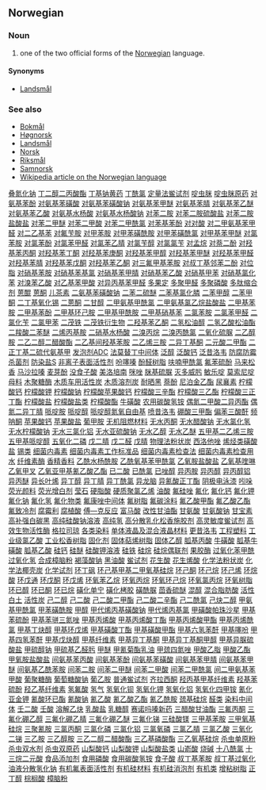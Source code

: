==Norwegian==
===Noun===
#one of the two official forms of the [[Norwegian]] language.
====Synonyms====
*[[Landsmål]]
===See also===
*[[Bokmål]]
*[[Høgnorsk]]
*[[Landsmål]]
*[[Norsk]]
*[[Riksmål]]
*[[Samnorsk]]
*[[w:Norwegian language|Wikipedia article on the Norwegian language]]
[http://www.shop263.com/i-44/417.htm 叠氮化钠]
[http://www.shop263.com/i-44/418.htm 丁二醇二丙酸酯]
[http://www.shop263.com/i-44/419.htm 丁基钠黄药]
[http://www.shop263.com/i-44/420.htm 丁酰氯]
[http://www.shop263.com/i-44/421.htm 定量法鲎试剂]
[http://www.shop263.com/i-44/422.htm 啶虫脒]
[http://www.shop263.com/i-44/423.htm 啶虫脒原药]
[http://www.shop263.com/i-44/424.htm 对氨基苯酚]
[http://www.shop263.com/i-44/425.htm 对氨基苯磺酸]
[http://www.shop263.com/i-44/426.htm 对氨基苯磺酸钠]
[http://www.shop263.com/i-44/427.htm 对氨基苯甲醚]
[http://www.shop263.com/i-44/428.htm 对氨基苯腈]
[http://www.shop263.com/i-44/429.htm 对氨基苯乙醚]
[http://www.shop263.com/i-44/430.htm 对氨基苯乙酸]
[http://www.shop263.com/i-44/431.htm 对氨基水杨酸]
[http://www.shop263.com/i-44/432.htm 对氨基水杨酸钠]
[http://www.shop263.com/i-44/433.htm 对苯二胺]
[http://www.shop263.com/i-44/434.htm 对苯二胺硫酸盐]
[http://www.shop263.com/i-44/435.htm 对苯二胺盐酸盐]
[http://www.shop263.com/i-44/436.htm 对苯二甲醚]
[http://www.shop263.com/i-44/437.htm 对苯二甲酸]
[http://www.shop263.com/i-44/438.htm 对苯二甲酰氯]
[http://www.shop263.com/i-44/439.htm 对苯基苯酚]
[http://www.shop263.com/i-44/440.htm 对对酸]
[http://www.shop263.com/i-44/441.htm 对二甲氨基苯甲醛]
[http://www.shop263.com/i-44/442.htm 对二乙基苯]
[http://www.shop263.com/i-44/443.htm 对氟苄胺]
[http://www.shop263.com/i-44/444.htm 对甲苯胺]
[http://www.shop263.com/i-44/445.htm 对甲苯磺酰胺]
[http://www.shop263.com/i-44/446.htm 对甲苯磺酰氯]
[http://www.shop263.com/i-44/447.htm 对甲基苯甲醚]
[http://www.shop263.com/i-44/448.htm 对氯苯胺]
[http://www.shop263.com/i-44/449.htm 对氯苯酚]
[http://www.shop263.com/i-44/450.htm 对氯苯甲醛]
[http://www.shop263.com/i-44/451.htm 对氯苯乙腈]
[http://www.shop263.com/i-44/452.htm 对氯苄醇]
[http://www.shop263.com/i-44/453.htm 对氯氯苄]
[http://www.shop263.com/i-44/454.htm 对孟烷]
[http://www.shop263.com/i-44/455.htm 对萘二酚]
[http://www.shop263.com/i-44/456.htm 对羟基苯丙酮]
[http://www.shop263.com/i-44/457.htm 对羟基苯丁酮]
[http://www.shop263.com/i-44/458.htm 对羟基苯庚酮]
[http://www.shop263.com/i-44/459.htm 对羟基苯甲醇]
[http://www.shop263.com/i-44/460.htm 对羟基苯甲醚]
[http://www.shop263.com/i-44/461.htm 对羟基苯甲醛]
[http://www.shop263.com/i-44/462.htm 对羟基苯腈]
[http://www.shop263.com/i-44/463.htm 对羟基苯戊酮]
[http://www.shop263.com/i-44/464.htm 对羟基苯乙酮]
[http://www.shop263.com/i-44/465.htm 对三氟甲基苯胺]
[http://www.shop263.com/i-44/466.htm 对叔丁基邻苯二酚]
[http://www.shop263.com/i-44/467.htm 对位脂]
[http://www.shop263.com/i-44/468.htm 对硝基苯胺]
[http://www.shop263.com/i-44/469.htm 对硝基苯基氯]
[http://www.shop263.com/i-44/470.htm 对硝基苯甲腈]
[http://www.shop263.com/i-44/471.htm 对硝基苯乙酸]
[http://www.shop263.com/i-44/472.htm 对硝基甲苯]
[http://www.shop263.com/i-44/473.htm 对硝基氯化苯]
[http://www.shop263.com/i-44/474.htm 对溴苯乙酸]
[http://www.shop263.com/i-44/475.htm 对乙基苯甲酸]
[http://www.shop263.com/i-44/476.htm 对异丙基苯甲醛]
[http://www.shop263.com/i-44/477.htm 多果定]
[http://www.shop263.com/i-44/478.htm 多聚甲醛]
[http://www.shop263.com/i-44/479.htm 多聚磷酸]
[http://www.shop263.com/i-44/480.htm 多肽缩合剂]
[http://www.shop263.com/i-44/481.htm 蒽醌]
[http://www.shop263.com/i-44/482.htm 蒽酮]
[http://www.shop263.com/i-44/483.htm 儿茶素]
[http://www.shop263.com/i-44/484.htm 二氨基苯磺酸钠]
[http://www.shop263.com/i-44/485.htm 二苯二硫醚]
[http://www.shop263.com/i-44/486.htm 二苯基氯化膦]
[http://www.shop263.com/i-44/487.htm 二苯甲醇]
[http://www.shop263.com/i-44/488.htm 二苯甲酮]
[http://www.shop263.com/i-44/489.htm 二丁基氧化锡]
[http://www.shop263.com/i-44/490.htm 二蒽酮]
[http://www.shop263.com/i-44/491.htm 二甘醇]
[http://www.shop263.com/i-44/492.htm 二甲氨基甲酰氯]
[http://www.shop263.com/i-44/493.htm 二甲氨基氯乙烷盐酸盐]
[http://www.shop263.com/i-44/494.htm 二甲基苯胺]
[http://www.shop263.com/i-44/495.htm 二甲基苯酚]
[http://www.shop263.com/i-44/496.htm 二甲基环己胺]
[http://www.shop263.com/i-44/497.htm 二甲基甲酰胺]
[http://www.shop263.com/i-44/498.htm 二甲基硝基苯]
[http://www.shop263.com/i-44/499.htm 二氯苯胺]
[http://www.shop263.com/i-44/500.htm 二氯苯甲醛]
[http://www.shop263.com/i-44/501.htm 二氯化苄]
[http://www.shop263.com/i-44/502.htm 二氯甲苯]
[http://www.shop263.com/i-44/503.htm 二茂铁]
[http://www.shop263.com/i-44/504.htm 二茂铁衍生物]
[http://www.shop263.com/i-44/505.htm 二羟基苯乙酮]
[http://www.shop263.com/i-44/506.htm 二氢松油醇]
[http://www.shop263.com/i-44/507.htm 二氢乙酸松油酯]
[http://www.shop263.com/i-44/508.htm 二羧酸二苯醚]
[http://www.shop263.com/i-44/509.htm 二烯丙基胺]
[http://www.shop263.com/i-44/510.htm 二硝基水杨酸]
[http://www.shop263.com/i-44/511.htm 二溴丙烷]
[http://www.shop263.com/i-44/512.htm 二溴丙酰氯]
[http://www.shop263.com/i-44/513.htm 二氧化硫脲]
[http://www.shop263.com/i-44/514.htm 二乙醇胺]
[http://www.shop263.com/i-44/515.htm 二乙二醇二醋酸酯]
[http://www.shop263.com/i-44/516.htm 二乙基间羟基苯胺]
[http://www.shop263.com/i-44/517.htm 二乙烯三胺]
[http://www.shop263.com/i-44/518.htm 二异丁基酮]
[http://www.shop263.com/i-44/519.htm 二元酸二甲酯]
[http://www.shop263.com/i-44/520.htm 二正丁基二硫代氨基甲]
[http://www.shop263.com/i-44/521.htm 发泡剂ADC]
[http://www.shop263.com/i-44/522.htm 法莫替丁中间体]
[http://www.shop263.com/i-44/523.htm 泛醇]
[http://www.shop263.com/i-44/524.htm 泛酸钙]
[http://www.shop263.com/i-44/525.htm 泛昔洛韦]
[http://www.shop263.com/i-44/526.htm 防腐防霉杀菌剂]
[http://www.shop263.com/i-44/527.htm 防染盐S]
[http://www.shop263.com/i-44/528.htm 非离子表面活性剂]
[http://www.shop263.com/i-44/529.htm 吩噻嗪]
[http://www.shop263.com/i-44/530.htm 酚醛树脂]
[http://www.shop263.com/i-44/531.htm 呋喃甲酰氯]
[http://www.shop263.com/i-44/532.htm 氟苯硫酚]
[http://www.shop263.com/i-44/533.htm 马来松香]
[http://www.shop263.com/i-44/534.htm 马沙拉嗪]
[http://www.shop263.com/i-44/535.htm 麦芽酚]
[http://www.shop263.com/i-44/536.htm 没食子酸]
[http://www.shop263.com/i-44/537.htm 美洛培南]
[http://www.shop263.com/i-44/538.htm 咪唑]
[http://www.shop263.com/i-44/539.htm 脒基硫脲]
[http://www.shop263.com/i-44/540.htm 灭多威肟]
[http://www.shop263.com/i-44/541.htm 敏乐啶]
[http://www.shop263.com/i-44/542.htm 莫索尼啶]
[http://www.shop263.com/i-44/543.htm 母料]
[http://www.shop263.com/i-44/544.htm 木聚糖酶]
[http://www.shop263.com/i-44/545.htm 木质车用活性炭]
[http://www.shop263.com/i-44/546.htm 木质溶剂炭]
[http://www.shop263.com/i-44/547.htm 耐晒黑]
[http://www.shop263.com/i-44/548.htm 萘酚]
[http://www.shop263.com/i-44/549.htm 尼泊金乙酯]
[http://www.shop263.com/i-44/550.htm 尿襄素]
[http://www.shop263.com/i-44/551.htm 柠檬酸钙]
[http://www.shop263.com/i-44/552.htm 柠檬酸钾]
[http://www.shop263.com/i-44/553.htm 柠檬酸钠]
[http://www.shop263.com/i-44/554.htm 柠檬酸苹果酸钙]
[http://www.shop263.com/i-44/555.htm 柠檬酸三辛酯]
[http://www.shop263.com/i-44/556.htm 柠檬酸三乙酯]
[http://www.shop263.com/i-44/557.htm 柠檬酸三正丁酯]
[http://www.shop263.com/i-44/558.htm 柠檬酸盐]
[http://www.shop263.com/i-44/559.htm 柠檬酸盐类]
[http://www.shop263.com/i-44/560.htm 柠檬酸酯]
[http://www.shop263.com/i-44/561.htm 牛磺酸]
[http://www.shop263.com/i-44/562.htm 农用碳酸氢铵]
[http://www.shop263.com/i-44/563.htm 偶氮二甲酸二异丙酯]
[http://www.shop263.com/i-44/564.htm 偶氮二异丁腈]
[http://www.shop263.com/i-44/565.htm 哌啶胺]
[http://www.shop263.com/i-44/566.htm 哌啶醇]
[http://www.shop263.com/i-44/567.htm 哌啶醇氮氧自由基]
[http://www.shop263.com/i-44/568.htm 喷昔洛韦]
[http://www.shop263.com/i-44/569.htm 硼酸三甲酯]
[http://www.shop263.com/i-44/570.htm 偏苯三酸酐]
[http://www.shop263.com/i-44/571.htm 频呐酮]
[http://www.shop263.com/i-44/572.htm 苹果酸钙]
[http://www.shop263.com/i-44/573.htm 苹果酸盐]
[http://www.shop263.com/i-44/574.htm 葡甲胺]
[http://www.shop263.com/i-44/575.htm 无机阻燃材料]
[http://www.shop263.com/i-44/576.htm 无水丙酮]
[http://www.shop263.com/i-44/577.htm 无水醋酸钠]
[http://www.shop263.com/i-44/578.htm 无水氯化氢]
[http://www.shop263.com/i-44/579.htm 无水柠檬酸钠]
[http://www.shop263.com/i-44/580.htm 无水三氯化铝]
[http://www.shop263.com/i-44/581.htm 无水亚硫酸钠]
[http://www.shop263.com/i-44/582.htm 无水乙醇]
[http://www.shop263.com/i-44/583.htm 无水乙醚]
[http://www.shop263.com/i-44/584.htm 五甲基二乙烯三胺]
[http://www.shop263.com/i-44/585.htm 五甲基哌啶醇]
[http://www.shop263.com/i-44/586.htm 五氧化二磷]
[http://www.shop263.com/i-44/587.htm 戊二腈]
[http://www.shop263.com/i-44/588.htm 戊二醛]
[http://www.shop263.com/i-44/589.htm 戊腈]
[http://www.shop263.com/i-44/590.htm 物理法粉状炭]
[http://www.shop263.com/i-44/591.htm 西洛他唑]
[http://www.shop263.com/i-44/592.htm 烯烃类磺酸盐]
[http://www.shop263.com/i-44/593.htm 锡类]
[http://www.shop263.com/i-44/594.htm 细菌内毒素]
[http://www.shop263.com/i-44/595.htm 细菌内毒素工作标准品]
[http://www.shop263.com/i-44/596.htm 细菌内毒素检查法]
[http://www.shop263.com/i-44/597.htm 细菌内毒素检查用水]
[http://www.shop263.com/i-44/598.htm 纤维素酶]
[http://www.shop263.com/i-44/599.htm 香精香料]
[http://www.shop263.com/i-44/600.htm 乙酰水杨酰胺]
[http://www.shop263.com/i-44/601.htm 乙酰氧基苯甲酰氯]
[http://www.shop263.com/i-44/602.htm 乙氧胺盐酸盐]
[http://www.shop263.com/i-44/603.htm 乙氧基喹啉]
[http://www.shop263.com/i-44/604.htm 乙氧甲叉]
[http://www.shop263.com/i-44/605.htm 乙氧亚甲基氰乙酸乙酯]
[http://www.shop263.com/i-44/605.htm 已二酸]
[http://www.shop263.com/i-44/607.htm 已酰氯]
[http://www.shop263.com/i-44/608.htm 已唑醇]
[http://www.shop263.com/i-44/609.htm 异丙胺]
[http://www.shop263.com/i-44/610.htm 异丙醇]
[http://www.shop263.com/i-44/611.htm 异丙醇铝]
[http://www.shop263.com/i-44/612.htm 异丙醚]
[http://www.shop263.com/i-44/613.htm 异长叶烯]
[http://www.shop263.com/i-44/614.htm 异丁醇]
[http://www.shop263.com/i-44/615.htm 异丁腈]
[http://www.shop263.com/i-44/616.htm 异丁酰氯]
[http://www.shop263.com/i-44/617.htm 异龙脑]
[http://www.shop263.com/i-44/618.htm 异氰酸正丁酯]
[http://www.shop263.com/i-44/619.htm 阴极电泳漆]
[http://www.shop263.com/i-44/620.htm 吲哚]
[http://www.shop263.com/i-44/621.htm 荧光颜料]
[http://www.shop263.com/i-44/622.htm 荧光增白剂]
[http://www.shop263.com/i-44/623.htm 莹石]
[http://www.shop263.com/i-44/624.htm 硬脂酸]
[http://www.shop263.com/i-44/625.htm 硬质聚氯乙烯]
[http://www.shop263.com/i-44/626.htm 油酸]
[http://www.shop263.com/i-44/627.htm 氟硅唑]
[http://www.shop263.com/i-44/628.htm 氟化]
[http://www.shop263.com/i-44/629.htm 氟化钙]
[http://www.shop263.com/i-44/630.htm 氟化钾]
[http://www.shop263.com/i-44/631.htm 氟化钠]
[http://www.shop263.com/i-44/632.htm 氟化氢]
[http://www.shop263.com/i-44/633.htm 氟化物类]
[http://www.shop263.com/i-44/634.htm 氟康唑中间体]
[http://www.shop263.com/i-44/635.htm 氟树脂]
[http://www.shop263.com/i-44/636.htm 氟碳涂料]
[http://www.shop263.com/i-44/637.htm 氟乙酸甲酯]
[http://www.shop263.com/i-44/638.htm 氟乙酸乙酯]
[http://www.shop263.com/i-44/639.htm 氟致冷剂]
[http://www.shop263.com/i-44/640.htm 腐霉利]
[http://www.shop263.com/i-44/641.htm 腐植酸]
[http://www.shop263.com/i-44/642.htm 傅—克反应]
[http://www.shop263.com/i-44/643.htm 富马酸]
[http://www.shop263.com/i-44/644.htm 改性甘油酯]
[http://www.shop263.com/i-44/645.htm 甘氨酸]
[http://www.shop263.com/i-44/646.htm 甘氨酸钠]
[http://www.shop263.com/i-44/647.htm 甘宝素]
[http://www.shop263.com/i-44/648.htm 高补强白碳黑]
[http://www.shop263.com/i-44/649.htm 高纯硅酸钠溶液]
[http://www.shop263.com/i-44/650.htm 高纯氢]
[http://www.shop263.com/i-44/651.htm 高分散乳化松香施胶剂]
[http://www.shop263.com/i-44/652.htm 高灵敏度鲎试剂]
[http://www.shop263.com/i-44/653.htm 高效生物活性酶]
[http://www.shop263.com/i-44/654.htm 格拉司琼]
[http://www.shop263.com/i-44/655.htm 各类染料]
[http://www.shop263.com/i-44/656.htm 单体液晶及混合液晶材料]
[http://www.shop263.com/i-44/657.htm 更昔洛韦]
[http://www.shop263.com/i-44/658.htm 工程塑料]
[http://www.shop263.com/i-44/659.htm 工业级氯乙酸]
[http://www.shop263.com/i-44/660.htm 工业松香树脂]
[http://www.shop263.com/i-44/661.htm 固化剂]
[http://www.shop263.com/i-44/662.htm 固体萜烯树脂]
[http://www.shop263.com/i-44/663.htm 固体乙醇]
[http://www.shop263.com/i-44/664.htm 胍基丙酸]
[http://www.shop263.com/i-44/665.htm 牛磺酸]
[http://www.shop263.com/i-44/666.htm 胍基牛磺酸]
[http://www.shop263.com/i-44/667.htm 胍基乙酸]
[http://www.shop263.com/i-44/668.htm 硅钙]
[http://www.shop263.com/i-44/669.htm 硅醚]
[http://www.shop263.com/i-44/670.htm 硅酸钾溶液]
[http://www.shop263.com/i-44/671.htm 硅铁]
[http://www.shop263.com/i-44/672.htm 硅烷]
[http://www.shop263.com/i-44/673.htm 硅烷偶联剂]
[http://www.shop263.com/i-44/674.htm 果胶酶]
[http://www.shop263.com/i-44/675.htm 过氧化苯甲酰]
[http://www.shop263.com/i-44/676.htm 过氧化氢]
[http://www.shop263.com/i-44/677.htm 合成樟脑粉]
[http://www.shop263.com/i-44/678.htm 褐藻酸钠]
[http://www.shop263.com/i-44/679.htm 黑油酸]
[http://www.shop263.com/i-44/680.htm 鲎试剂]
[http://www.shop263.com/i-44/681.htm 花生酸]
[http://www.shop263.com/i-44/682.htm 花生烯酸]
[http://www.shop263.com/i-44/683.htm 化学法粉状炭]
[http://www.shop263.com/i-44/684.htm 化学法椰壳炭]
[http://www.shop263.com/i-44/685.htm 化学试剂]
[http://www.shop263.com/i-44/686.htm 环丁砜]
[http://www.shop263.com/i-44/687.htm 环己基甲基二甲氧基硅烷]
[http://www.shop263.com/i-44/688.htm 环己酮]
[http://www.shop263.com/i-44/689.htm 环己烷]
[http://www.shop263.com/i-44/690.htm 环己烯]
[http://www.shop263.com/i-44/691.htm 环烷酸]
[http://www.shop263.com/i-44/692.htm 环戊通]
[http://www.shop263.com/i-44/693.htm 环戊酮]
[http://www.shop263.com/i-44/694.htm 环戊烯]
[http://www.shop263.com/i-44/695.htm 环氧苯乙烷]
[http://www.shop263.com/i-44/696.htm 环氧丙烷]
[http://www.shop263.com/i-44/697.htm 环氧环己烷]
[http://www.shop263.com/i-44/698.htm 环氧氯丙烷]
[http://www.shop263.com/i-44/699.htm 环氧树脂]
[http://www.shop263.com/i-44/700.htm 环已醇]
[http://www.shop263.com/i-44/701.htm 环已酮]
[http://www.shop263.com/i-44/702.htm 环已烷]
[http://www.shop263.com/i-44/703.htm 磺化单宁]
[http://www.shop263.com/i-44/704.htm 磺化栲胶]
[http://www.shop263.com/i-44/705.htm 磺酰脲]
[http://www.shop263.com/i-44/706.htm 茴香硫醚]
[http://www.shop263.com/i-44/707.htm 混醇]
[http://www.shop263.com/i-44/708.htm 混合脂肪酸]
[http://www.shop263.com/i-44/709.htm 活性白土]
[http://www.shop263.com/i-44/710.htm 活性炭]
[http://www.shop263.com/i-44/711.htm 己二醇]
[http://www.shop263.com/i-44/712.htm 己二酸]
[http://www.shop263.com/i-44/713.htm 己二酸二甲酯]
[http://www.shop263.com/i-44/714.htm 己二酸二辛酯]
[http://www.shop263.com/i-44/715.htm 己二酰氯]
[http://www.shop263.com/i-44/716.htm 己炔二醇]
[http://www.shop263.com/i-44/717.htm 甲氨基甲酰氯]
[http://www.shop263.com/i-44/718.htm 甲苯磺酰胺]
[http://www.shop263.com/i-44/719.htm 甲醇]
[http://www.shop263.com/i-44/720.htm 甲代烯丙基磺酸钠]
[http://www.shop263.com/i-44/721.htm 甲代烯丙基氯]
[http://www.shop263.com/i-44/722.htm 甲磺酸帕珠沙星]
[http://www.shop263.com/i-44/723.htm 甲基苯硫酚]
[http://www.shop263.com/i-44/724.htm 甲基苯骈三氮唑]
[http://www.shop263.com/i-44/725.htm 甲基丙烯酸]
[http://www.shop263.com/i-44/726.htm 甲基丙烯酸丁酯]
[http://www.shop263.com/i-44/727.htm 甲基丙烯酸甲酯]
[http://www.shop263.com/i-44/728.htm 甲基丙烯酰氯]
[http://www.shop263.com/i-44/729.htm 甲基丁炔醇]
[http://www.shop263.com/i-44/730.htm 甲基环戊烯]
[http://www.shop263.com/i-44/731.htm 甲基磺酸丁酯]
[http://www.shop263.com/i-44/732.htm 甲基磺酸甲酯]
[http://www.shop263.com/i-44/733.htm 甲基六氢苯酐]
[http://www.shop263.com/i-44/734.htm 甲基噻吩]
[http://www.shop263.com/i-44/735.htm 甲基四氢苯酐]
[http://www.shop263.com/i-44/736.htm 甲基戊炔醇]
[http://www.shop263.com/i-44/737.htm 甲基纤维素]
[http://www.shop263.com/i-44/738.htm 甲基异丁基酮]
[http://www.shop263.com/i-44/739.htm 甲基异丁基酮甲醇]
[http://www.shop263.com/i-44/740.htm 甲基异脲硫酸盐]
[http://www.shop263.com/i-44/741.htm 甲硫醇钠]
[http://www.shop263.com/i-44/742.htm 甲硫基乙醛肟]
[http://www.shop263.com/i-44/743.htm 甲醚]
[http://www.shop263.com/i-44/744.htm 甲氰菊酯乳油]
[http://www.shop263.com/i-44/745.htm 甲巯四氮唑]
[http://www.shop263.com/i-44/746.htm 甲酸乙脂]
[http://www.shop263.com/i-44/747.htm 甲酸乙酯]
[http://www.shop263.com/i-44/748.htm 甲氧胺盐酸盐]
[http://www.shop263.com/i-44/749.htm 间氨基苯丙酸]
[http://www.shop263.com/i-44/750.htm 间氨基苯酚]
[http://www.shop263.com/i-44/751.htm 间氨基苯磺酸]
[http://www.shop263.com/i-44/752.htm 间氨基苯甲腈]
[http://www.shop263.com/i-44/753.htm 间氨基苯甲醚]
[http://www.shop263.com/i-44/754.htm 间氨基乙酰苯胺]
[http://www.shop263.com/i-44/755.htm 间苯二胺]
[http://www.shop263.com/i-44/756.htm 间苯二甲醚]
[http://www.shop263.com/i-44/757.htm 间苯二甲酸]
[http://www.shop263.com/i-44/758.htm 间苯二甲酰氯]
[http://www.shop263.com/i-44/759.htm 间二甲氨基苯甲酸]
[http://www.shop263.com/i-44/760.htm 葡聚糖酶]
[http://www.shop263.com/i-44/761.htm 葡萄糖酸钠]
[http://www.shop263.com/i-44/762.htm 葡乙胺]
[http://www.shop263.com/i-44/763.htm 普通鲎试剂]
[http://www.shop263.com/i-44/764.htm 齐拉西酮]
[http://www.shop263.com/i-44/765.htm 羟丙基甲基纤维素]
[http://www.shop263.com/i-44/766.htm 羟基苯硫酚]
[http://www.shop263.com/i-44/767.htm 羟乙基纤维素]
[http://www.shop263.com/i-44/768.htm 氢氟酸]
[http://www.shop263.com/i-44/769.htm 氢气]
[http://www.shop263.com/i-44/770.htm 氢氧化钡]
[http://www.shop263.com/i-44/771.htm 氢氧化钾]
[http://www.shop263.com/i-44/772.htm 氢氧化铝]
[http://www.shop263.com/i-44/773.htm 氢氧化四甲铵]
[http://www.shop263.com/i-44/774.htm 氰化亚金钾]
[http://www.shop263.com/i-44/775.htm 氰酸环已酯]
[http://www.shop263.com/i-44/776.htm 氰酸钠]
[http://www.shop263.com/i-44/777.htm 氰乙酸]
[http://www.shop263.com/i-44/778.htm 氰乙酸乙酯]
[http://www.shop263.com/i-44/779.htm 氰乙酰胺]
[http://www.shop263.com/i-44/780.htm 巯基硅烷]
[http://www.shop263.com/i-44/781.htm 醛类]
[http://www.shop263.com/i-44/782.htm 染料中间体]
[http://www.shop263.com/i-44/783.htm 壬二酸]
[http://www.shop263.com/i-44/784.htm 壬酸]
[http://www.shop263.com/i-44/785.htm 溶解乙炔]
[http://www.shop263.com/i-44/786.htm 乳酸盐]
[http://www.shop263.com/i-44/787.htm 乳糖醇]
[http://www.shop263.com/i-44/788.htm 赛诺吗嗪新药]
[http://www.shop263.com/i-44/789.htm 三醋酸甘油酯]
[http://www.shop263.com/i-44/790.htm 三氟丙酮]
[http://www.shop263.com/i-44/791.htm 三氟化硼乙醇]
[http://www.shop263.com/i-44/792.htm 三氟化硼乙腈]
[http://www.shop263.com/i-44/793.htm 三氟化硼乙醚]
[http://www.shop263.com/i-44/794.htm 三氟化锑]
[http://www.shop263.com/i-44/795.htm 三硅酸镁]
[http://www.shop263.com/i-44/796.htm 三甲基苯胺]
[http://www.shop263.com/i-44/797.htm 三甲氧基硅烷]
[http://www.shop263.com/i-44/798.htm 三聚氰胺]
[http://www.shop263.com/i-44/799.htm 三氯丙酮]
[http://www.shop263.com/i-44/800.htm 三氯化磷]
[http://www.shop263.com/i-44/801.htm 三氯化铝]
[http://www.shop263.com/i-44/802.htm 三氯氧磷]
[http://www.shop263.com/i-44/803.htm 三氯乙腈]
[http://www.shop263.com/i-44/804.htm 三氯乙酸]
[http://www.shop263.com/i-44/805.htm 三氧化二锑]
[http://www.shop263.com/i-44/806.htm 三乙胺]
[http://www.shop263.com/i-44/807.htm 三乙醇胺]
[http://www.shop263.com/i-44/808.htm 三乙二醇二醋酸酯]
[http://www.shop263.com/i-44/809.htm 三乙基磷酸酯]
[http://www.shop263.com/i-44/800.htm 三乙氧基硅烷]
[http://www.shop263.com/i-44/811.htm 杀虫单原粉]
[http://www.shop263.com/i-44/812.htm 杀虫双水剂]
[http://www.shop263.com/i-44/813.htm 杀虫双原药]
[http://www.shop263.com/i-44/814.htm 山梨酸钙]
[http://www.shop263.com/i-44/815.htm 山梨酸钾]
[http://www.shop263.com/i-44/816.htm 山梨酸盐类]
[http://www.shop263.com/i-44/817.htm 山嵛酸]
[http://www.shop263.com/i-44/818.htm 烧碱]
[http://www.shop263.com/i-44/819.htm 十八酰氯]
[http://www.shop263.com/i-44/820.htm 十三烷二元酸]
[http://www.shop263.com/i-44/821.htm 食品添加剂]
[http://www.shop263.com/i-44/822.htm 食用磷酸]
[http://www.shop263.com/i-44/823.htm 食用碳酸氢铵]
[http://www.shop263.com/i-44/824.htm 食子酸]
[http://www.shop263.com/i-44/825.htm 叔丁基苯胺]
[http://www.shop263.com/i-44/826.htm 叔丁基过氧化]
[http://www.shop263.com/i-44/827.htm 油液分散氢化钠]
[http://www.shop263.com/i-44/828.htm 有机氟表面活性剂]
[http://www.shop263.com/i-44/829.htm 有机硅材料]
[http://www.shop263.com/i-44/830.htm 有机硅消泡剂]
[http://www.shop263.com/i-44/831.htm 有机类]
[http://www.shop263.com/i-44/832.htm 增粘树脂]
[http://www.shop263.com/i-44/833.htm 正丁醇]
[http://www.shop263.com/i-44/834.htm 棕榈酸]
[http://www.shop263.com/i-44/835.htm 樟脑粉]
